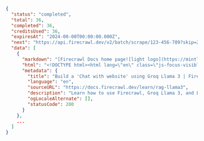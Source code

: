 ```json Completed
{
  "status": "completed",
  "total": 36,
  "completed": 36,
  "creditsUsed": 36,
  "expiresAt": "2024-00-00T00:00:00.000Z",
  "next": "https://api.firecrawl.dev/v2/batch/scrape/123-456-789?skip=26",
  "data": [
    {
      "markdown": "[Firecrawl Docs home page![light logo](https://mintlify.s3-us-west-1.amazonaws.com/firecrawl/logo/light.svg)!...",
      "html": "<!DOCTYPE html><html lang=\"en\" class=\"js-focus-visible lg:[--scroll-mt:9.5rem]\" data-js-focus-visible=\"\">...",
      "metadata": {
        "title": "Build a 'Chat with website' using Groq Llama 3 | Firecrawl",
        "language": "en",
        "sourceURL": "https://docs.firecrawl.dev/learn/rag-llama3",
        "description": "Learn how to use Firecrawl, Groq Llama 3, and Langchain to build a 'Chat with your website' bot.",
        "ogLocaleAlternate": [],
        "statusCode": 200
      }
    },
    ...
  ]
}
```